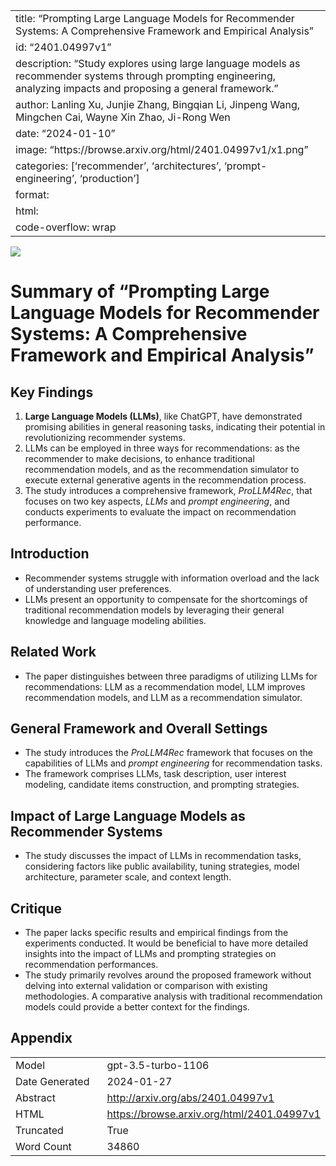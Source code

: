 
---
title: "Prompting Large Language Models for Recommender Systems: A Comprehensive Framework and Empirical Analysis"
id: "2401.04997v1"
description: "Study explores using large language models as recommender systems through prompting engineering, analyzing impacts and proposing a general framework."
author: Lanling Xu, Junjie Zhang, Bingqian Li, Jinpeng Wang, Mingchen Cai, Wayne Xin Zhao, Ji-Rong Wen
date: "2024-01-10"
image: "https://browse.arxiv.org/html/2401.04997v1/x1.png"
categories: ['recommender', 'architectures', 'prompt-engineering', 'production']
format:
  html:
    code-overflow: wrap
---

![](https://browse.arxiv.org/html/2401.04997v1/x1.png)

# Summary of "Prompting Large Language Models for Recommender Systems: A Comprehensive Framework and Empirical Analysis"

## Key Findings
1. **Large Language Models (LLMs)**, like ChatGPT, have demonstrated promising abilities in general reasoning tasks, indicating their potential in revolutionizing recommender systems.
2. LLMs can be employed in three ways for recommendations: as the recommender to make decisions, to enhance traditional recommendation models, and as the recommendation simulator to execute external generative agents in the recommendation process.
3. The study introduces a comprehensive framework, *ProLLM4Rec*, that focuses on two key aspects, *LLMs* and *prompt engineering*, and conducts experiments to evaluate the impact on recommendation performance.

## Introduction
- Recommender systems struggle with information overload and the lack of understanding user preferences.
- LLMs present an opportunity to compensate for the shortcomings of traditional recommendation models by leveraging their general knowledge and language modeling abilities.
  
## Related Work
- The paper distinguishes between three paradigms of utilizing LLMs for recommendations: LLM as a recommendation model, LLM improves recommendation models, and LLM as a recommendation simulator.

## General Framework and Overall Settings
- The study introduces the *ProLLM4Rec* framework that focuses on the capabilities of LLMs and *prompt engineering* for recommendation tasks.
- The framework comprises LLMs, task description, user interest modeling, candidate items construction, and prompting strategies.

## Impact of Large Language Models as Recommender Systems
- The study discusses the impact of LLMs in recommendation tasks, considering factors like public availability, tuning strategies, model architecture, parameter scale, and context length.

## Critique
- The paper lacks specific results and empirical findings from the experiments conducted. It would be beneficial to have more detailed insights into the impact of LLMs and prompting strategies on recommendation performances.
- The study primarily revolves around the proposed framework without delving into external validation or comparison with existing methodologies. A comparative analysis with traditional recommendation models could provide a better context for the findings.

## Appendix

|          |          |
|----------|----------|
| Model     | gpt-3.5-turbo-1106       |
| Date Generated     | 2024-01-27       |
| Abstract | [http://arxiv.org/abs/2401.04997v1](http://arxiv.org/abs/2401.04997v1)        |
| HTML     | [https://browse.arxiv.org/html/2401.04997v1](https://browse.arxiv.org/html/2401.04997v1)       |
| Truncated       | True       |
| Word Count       | 34860       |